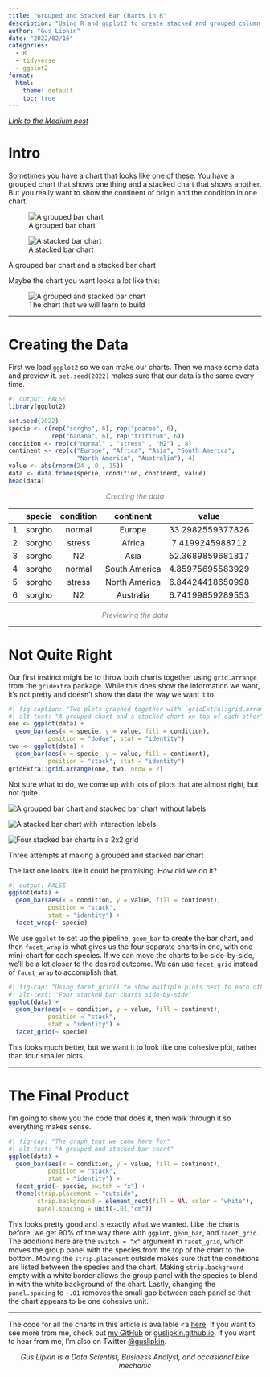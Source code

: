 ```yaml
---
title: "Grouped and Stacked Bar Charts in R"
description: "Using R and ggplot2 to create stacked and grouped column charts"
author: "Gus Lipkin"
date: "2022/02/16"
categories:
  - R
  - tidyverse
  - ggplot2
format:
  html:
    theme: default
    toc: true
---
```


[*Link to the Medium post*](https://medium.com/@guslipkin/grouped-and-stacked-bar-charts-in-r-e5f5ac5637de)

# Intro 

Sometimes you have a chart that looks like one of these. You have a grouped chart that shows one thing and a stacked chart that shows another. But you really want to show the continent of origin and the condition in one chart.

::: {#fig-grouped-stacked layout-ncol=2}

![A grouped bar chart](../assets/post-assets/2022-02-16-grouped-and-stacked-bar-charts-in-r/group.png){#fig-grouped}

![A stacked bar chart](../assets/post-assets/2022-02-16-grouped-and-stacked-bar-charts-in-r/stack.png){#fig-stacked}

A grouped bar chart and a stacked bar chart
:::

Maybe the chart you want looks a lot like this:

![The chart that we will learn to build](../assets/post-assets/2022-02-16-grouped-and-stacked-bar-charts-in-r/stackAndDodge.png){alt="A grouped and stacked bar chart"}

----

# Creating the Data

First we load `ggplot2` so we can make our charts. Then we make some data and preview it. `set.seed(2022)` makes sure that our data is the same every time.

```r
#| output: FALSE
library(ggplot2)

set.seed(2022)
specie <- c(rep("sorgho", 6), rep("poacee", 6), 
            rep("banana", 6), rep("triticum", 6))
condition <- rep(c("normal" , "stress" , "N2") , 8)
continent <- rep(c("Europe", "Africa", "Asia", "South America",          
                   "North America", "Australia"), 4)
value <- abs(rnorm(24 , 0 , 15))
data <- data.frame(specie, condition, continent, value)
head(data)
```
<center><em style="color: grey;">Creating the data</em></center>

||**specie**|**condition**|**continent**|**value**
|:-----:|:-----:|:-----:|:-----:|:-----:
1|sorgho|normal|Europe|33.2982559377826
2|sorgho|stress|Africa|7.4199245988712
3|sorgho|N2|Asia|52.3689859681817
4|sorgho|normal|South America|4.85975695583929
5|sorgho|stress|North America|6.84424418650998
6|sorgho|N2|Australia|6.74199859289553

<center><em style="color: grey;">Previewing the data</em></center>

----

# Not Quite Right

Our first instinct might be to throw both charts together using `grid.arrange` from the `gridextra` package. While this does show the information we want, it’s not pretty and doesn’t show the data the way we want it to.

```r
#| fig-caption: "Two plots graphed together with `gridExtra::grid.arrange()`"
#| alt-text: "A grouped chart and a stacked chart on top of each other"
one <- ggplot(data) +
  geom_bar(aes(x = specie, y = value, fill = condition), 
           position = "dodge", stat = "identity")
two <- ggplot(data) +
  geom_bar(aes(x = specie, y = value, fill = continent), 
           position = "stack", stat = "identity")
gridExtra::grid.arrange(one, two, nrow = 2)
```

Not sure what to do, we come up with lots of plots that are almost right, but not quite.

::: {#fig-three-not-right layout-ncol=3}

![](../assets/post-assets/2022-02-16-grouped-and-stacked-bar-charts-in-r/groupDodge.png){#fig-groupDodge alt="A grouped bar chart and stacked bar chart without labels"}

![](../assets/post-assets/2022-02-16-grouped-and-stacked-bar-charts-in-r/interaction.png){#fig-interaction alt="A stacked bar chart with interaction labels"}

![](../assets/post-assets/2022-02-16-grouped-and-stacked-bar-charts-in-r/facetWrap.png){#fig-factWrap alt="Four stacked bar charts in a 2x2 grid"}

Three attempts at making a grouped and stacked bar chart
:::


The last one looks like it could be promising. How did we do it?

```r
#| output: FALSE
ggplot(data) +
  geom_bar(aes(x = condition, y = value, fill = continent),
           position = "stack",
           stat = "identity") +
  facet_wrap(~ specie)
```

We use `ggplot` to set up the pipeline, `geom_bar` to create the bar chart, and then `facet_wrap` is what gives us the four separate charts in one, with one mini-chart for each species. If we can move the charts to be side-by-side, we’ll be a lot closer to the desired outcome. We can use `facet_grid` instead of `facet_wrap` to accomplish that.

```r
#| fig-cap: "Using facet_grid() to show multiple plots next to each other"
#| alt-text: "Four stacked bar charts side-by-side"
ggplot(data) +
  geom_bar(aes(x = condition, y = value, fill = continent),
           position = "stack",
           stat = "identity") +
  facet_grid(~ specie)
```

This looks much better, but we want it to look like one cohesive plot, rather than four smaller plots.

----

# The Final Product

I'm going to show you the code that does it, then walk through it so everything makes sense.

```r
#| fig-cap: "The graph that we came here for"
#| alt-text: "A grouped and stacked bar chart"
ggplot(data) +
  geom_bar(aes(x = condition, y = value, fill = continent),
           position = "stack",
           stat = "identity") +
  facet_grid(~ specie, switch = "x") +
  theme(strip.placement = "outside",
        strip.background = element_rect(fill = NA, color = "white"),
        panel.spacing = unit(-.01,"cm"))
```


This looks pretty good and is exactly what we wanted. Like the charts before, we get 90% of the way there with `ggplot`, `geom_bar`, and `facet_grid`. The additions here are the `switch = "x"` argument in `facet_grid`, which moves the group panel with the species from the top of the chart to the bottom. Moving the `strip.placement` outside makes sure that the conditions are listed between the species and the chart. Making `strip.background` empty with a white border allows the group panel with the species to blend in with the white background of the chart. Lastly, changing the `panel.spacing` to `-.01` removes the small gap between each panel so that the chart appears to be one cohesive unit.

----

The code for all the charts in this article is available <a [here](https://gist.github.com/guslipkin/76da4207fcee7bcdea6707ecc1f4b9fa?file=allTogether.rmd). If you want to see more from me, check out [my GitHub](https://github.com/guslipkin) or [guslipkin.github.io](https://guslipkin.github.io). If you want to hear from me, I'm also on Twitter [@guslipkin](https://twitter.com/GusLipkin).


<center><em>Gus Lipkin is a Data Scientist, Business Analyst, and occasional bike mechanic</em></center>
